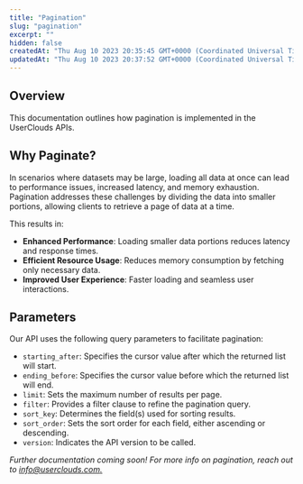 ```yaml
---
title: "Pagination"
slug: "pagination"
excerpt: ""
hidden: false
createdAt: "Thu Aug 10 2023 20:35:45 GMT+0000 (Coordinated Universal Time)"
updatedAt: "Thu Aug 10 2023 20:37:52 GMT+0000 (Coordinated Universal Time)"
---
```

## Overview

This documentation outlines how pagination is implemented in the UserClouds APIs.

## Why Paginate?

In scenarios where datasets may be large, loading all data at once can lead to performance issues, increased latency, and memory exhaustion. Pagination addresses these challenges by dividing the data into smaller portions, allowing clients to retrieve a page of data at a time. 

This results in:

- **Enhanced Performance**: Loading smaller data portions reduces latency and response times.
- **Efficient Resource Usage**: Reduces memory consumption by fetching only necessary data.
- **Improved User Experience**: Faster loading and seamless user interactions.

## Parameters

Our API uses the following query parameters to facilitate pagination:

- `starting_after`: Specifies the cursor value after which the returned list will start.
- `ending_before`: Specifies the cursor value before which the returned list will end.
- `limit`: Sets the maximum number of results per page.
- `filter`: Provides a filter clause to refine the pagination query.
- `sort_key`: Determines the field(s) used for sorting results.
- `sort_order`: Sets the sort order for each field, either ascending or descending.
- `version`: Indicates the API version to be called.

_Further documentation coming soon! For more info on pagination, reach out to [info@userclouds.com.](mailto:info@userclouds.com)_
